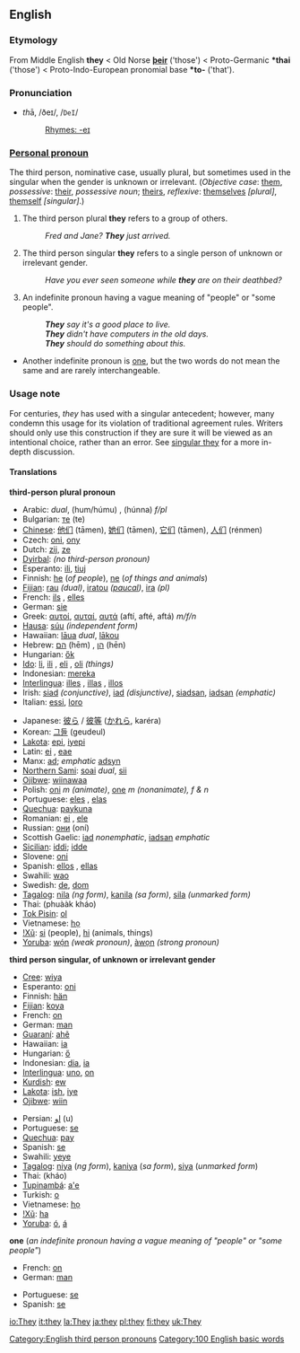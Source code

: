 ==English==

{{rank|all|him|she|33|they|my|were|are}}

===Etymology===
From Middle English '''they''' < Old Norse '''[[þeir]]''' ('those') < Proto-Germanic '''*thai''' ('those') < Proto-Indo-European pronomial base '''*to-''' ('that').

===Pronunciation===
*<i>th</i>ā, /ðeɪ/, /<tt>DeI</tt>/
*:[[Rhymes:English:-eɪ|Rhymes: -eɪ]]

===[[Personal pronoun]]===
The third person, nominative case, usually plural, but sometimes used in the singular when the gender is unknown or irrelevant.
(''Objective case'': [[them]], ''possessive'': [[their]], ''possessive noun''; [[theirs]], ''reflexive'': [[themselves]] ''[plural]'', [[themself]] ''[singular]''.)

# The third person plural '''they''' refers to a group of others.
#:''Fred and Jane?  '''They''' just arrived.''
# The third person singular '''they''' refers to a single person of unknown or irrelevant gender.
#:''Have you ever seen someone while '''they''' are on their deathbed?''
# An indefinite pronoun having a vague meaning of "people" or "some people".
#:'''''They''' say it's a good place to live.''
#:'''''They''' didn't have computers in the old days.''
#:'''''They''' should do something about this.''
*Another indefinite pronoun is [[one]], but the two words do not mean the same and are rarely interchangeable.

===Usage note===

For centuries, ''they'' has used with a singular antecedent; however, many condemn this usage for its violation of traditional agreement rules. Writers should only use this construction if they are sure it will be viewed as an intentional choice, rather than an error. See [[w:Singular_they|singular they]] for a more in-depth discussion.

====Translations====
'''third-person plural pronoun'''
{{top}}
*Arabic: {{ARchar|[[هما|هُمَا]]}} {{IPAchar|(húmaː)}} ''dual'', {{ARchar|[[‎‎هم|هُمُ]]/[[‎‎هم|هُمْ]]}} (hum/húmu) {{p}}, {{ARchar|[[‎‎هن|هُنّ]]}} (húnna) ''f/pl''
*Bulgarian: [[те]] (te)
*[[Chinese]]: [[他们]] (tāmen), [[她们]] (tāmen), [[它们]] (tāmen), [[人们]] (rénmen)
*Czech: [[oni]], [[ony]]
*Dutch: [[zij]], [[ze]]
*[[Dyirbal]]: ''(no third-person pronoun)''
*Esperanto: [[ili]], [[tiuj]]
*Finnish: [[he#Finnish|he]] (''of people''), [[ne#Finnish|ne]] (''of things and animals'')
*[[Fijian]]: [[rau]] ''(dual)'', [[iratou]] ''([[paucal]])'', [[ira]] ''(pl)''
*French: [[ils]] {{m}}, [[elles]] {{f}}
*German: [[sie]]
*Greek: [[αυτοί]], [[αυταί]], [[αυτά]] (aftí, afté, aftá) ''m/f/n''
*[[Hausa]]: [[súu]] ''(independent form)''
*Hawaiian: [[lāua]] ''dual'', [[lākou]] {{p}}
*Hebrew: [[הם]] (hēm) {{m}}, [[הן]] (hēn) {{f}}
*Hungarian: [[ők]]
*[[Ido]]: [[li]], [[ili]] {{m}}, [[eli]] {{f}}, [[oli]] ''(things)''
*Indonesian: [[mereka]]
*[[Interlingua]]: [[illes]] {{m}}, [[illas]] {{f}}, [[illos]] {{n}}
*Irish: [[siad]] ''(conjunctive)'', [[iad]] ''(disjunctive)'', [[siadsan]], [[iadsan]] ''(emphatic)''
*Italian: [[essi]], [[loro]]
{{mid}}
*Japanese: [[彼ら]] / [[彼等]] ([[かれら]], karéra)
*Korean: [[그들]] (geudeul)
*[[Lakota]]: [[epi]], [[iyepi]]
*Latin: [[ei]] {{m}}, [[eae]] {{f}}
*Manx: [[ad]]; ''emphatic'' [[adsyn]]
*[[Northern Sami]]: [[soai]] ''dual'', [[sii]] {{p}}
*[[Ojibwe]]: [[wiinawaa]]
*Polish: [[oni]]  ''m (animate)'', [[one]] ''m (nonanimate), f & n''
*Portuguese: [[eles]] {{m}}, [[elas]] {{f}}
*[[Quechua]]: [[paykuna]]
*Romanian: [[ei]] {{m}}, [[ele]] {{f}}
*Russian: [[они]] (oní)
*Scottish Gaelic: [[iad]] ''nonemphatic'', [[iadsan]] ''emphatic''
*[[Sicilian]]: [[iddi]]; [[idde]] {{f}}
*Slovene: [[oni]]
*Spanish: [[ellos]] {{m}}, [[ellas]] {{f}}
*Swahili: [[wao]]
*Swedish: [[de#Swedish|de]], [[dom]]
*[[Tagalog]]: [[nila]] ''(ng form)'', [[kanila]] ''(sa form)'', [[sila]] ''(unmarked form)''
*Thai: {{THchar|[[พวกเขา]]}} (phuààk kháo)
*[[Tok Pisin]]: [[ol]]
*Vietnamese: [[họ]]
*[[!Xũ]]: [[si#!Xũ|si]] (people), [[hi#!Xũ|hi]] (animals, things)
*[[Yoruba]]: [[wọ́n]] ''(weak pronoun)'', [[àwọn]] ''(strong pronoun)''
{{bottom}}

'''third person singular, of unknown or irrelevant gender'''
{{top}}
*[[Cree]]: [[wiya]]
*Esperanto: [[oni]]
*Finnish: [[hän]]
*[[Fijian]]: [[koya]]
*French: [[on#French|on]]
*German: [[man#German|man]]
*[[Guaraní]]: [[ahẽ]]
*Hawaiian: [[ia]]
*Hungarian: [[ő]]
*Indonesian: [[dia#Indonesian|dia]], [[ia]]
*[[Interlingua]]: [[uno]], [[on#Interlingua|on]]
*[[Kurdish]]: [[ew]]
*[[Lakota]]: [[ish]], [[iye]]
*[[Ojibwe]]: [[wiin]]
{{mid}}
*Persian: [[او#Persian|او]] (u)
*Portuguese: [[se]]
*[[Quechua]]: [[pay#Quechua|pay]]
*Spanish: [[se]]
*Swahili: [[yeye]]
*[[Tagalog]]: [[niya]] (''ng form''), [[kaniya]] (''sa form''), [[siya]] (''unmarked form'')
*Thai: {{THchar|[[เขา]]}} (kháo)
*[[Tupinambá]]: [[a'e]]
*Turkish: [[o#Turkish|o]]
*Vietnamese: [[họ]]
*[[!Xũ]]: [[ha#!Xũ|ha]]
*[[Yoruba]]: [[ó]], [[á]]
{{bottom}}

'''one''' (''an indefinite pronoun having a vague meaning of "people" or "some people"'')
{{top}}
*French: [[on#French|on]]
*German: [[man#German|man]]
{{mid}}
*Portuguese: [[se]]
*Spanish: [[se]]
{{bottom}}

[[Category:English third person pronouns]]
[[Category:100 English basic words]]

[[io:They]]
[[it:they]]
[[la:They]]
[[ja:they]]
[[pl:they]]
[[fi:they]]
[[uk:They]]
